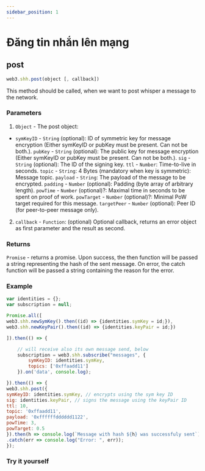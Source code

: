 ```yaml
---
sidebar_position: 1
---
```


# Đăng tin nhắn lên mạng
## post
```javascript
web3.shh.post(object [, callback])
```
This method should be called, when we want to post whisper a message to the network.

### Parameters
1. `Object` - The post object:
+ `symKeyID` - `String` (optional): ID of symmetric key for message encryption (Either symKeyID or pubKey must be present. Can not be both.).
`pubKey` - `String` (optional): The public key for message encryption (Either symKeyID or pubKey must be present. Can not be both.).
`sig` - `String` (optional): The ID of the signing key.
`ttl` - `Number`: Time-to-live in seconds.
`topic` - `String`: 4 Bytes (mandatory when key is symmetric): Message topic.
`payload` - `String`: The payload of the message to be encrypted.
`padding` - `Number` (optional): Padding (byte array of arbitrary length).
`powTime` - `Number` (optional)?: Maximal time in seconds to be spent on proof of work.
`powTarget` - `Number` (optional)?: Minimal PoW target required for this message.
`targetPeer` - `Number` (optional): Peer ID (for peer-to-peer message only).
2. `callback` - `Function`: (optional) Optional callback, returns an error object as first parameter and the result as second.
### Returns
`Promise` - returns a promise. Upon success, the then function will be passed a string representing the hash of the sent message. On error, the catch function will be passed a string containing the reason for the error.

### Example
```javascript
var identities = {};
var subscription = null;

Promise.all([
web3.shh.newSymKey().then((id) => {identities.symKey = id;}),
web3.shh.newKeyPair().then((id) => {identities.keyPair = id;})

]).then(() => {

    // will receive also its own message send, below
    subscription = web3.shh.subscribe("messages", {
        symKeyID: identities.symKey,
        topics: ['0xffaadd11']
    }).on('data', console.log);

}).then(() => {
web3.shh.post({
symKeyID: identities.symKey, // encrypts using the sym key ID
sig: identities.keyPair, // signs the message using the keyPair ID
ttl: 10,
topic: '0xffaadd11',
payload: '0xffffffdddddd1122',
powTime: 3,
powTarget: 0.5
}).then(h => console.log(`Message with hash ${h} was successfuly sent`))
.catch(err => console.log("Error: ", err));
});
```
### Try it yourself